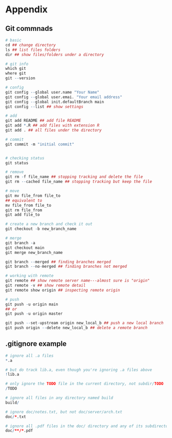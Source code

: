 # Appendix {-}

## Git commnads {-}

```r
# basic
cd ## change directory
ls ## list files folders
dir ## show files/folders under a directory

# git info
which git
where git
git --version

# config
git config --global user.name "Your Name"
git config --global user.emai. "Your email address"
git config --global init.defaultBranch main
git config --list ## show settings

# add
git add README ## add file README
git add *.R ## add files with extension R
git add . ## all files under the directory

# commit
git commit -m "initial commit"


# checking status
git status

# remove
git rm -f file_name ## stopping tracking and delete the file
git rm --cached file_name ## stopping tracking but keep the file

# move
git mv file_from file_to
## equivalent to
mv file_from file_to
git rm file_from
git add file_to

# create a new branch and check it out
git checkout -b new_branch_name

# merge
git branch -a
git checkout main
git merge new_branch_name

git branch --merged ## finding branches merged
git branch --no-merged ## finding branches not merged

# working with remote
git remote ## show remote server name---almost sure is "origin"
git remote -v ## show remote detail
git remote show origin ## inspecting remote origin

# push
git push -u origin main
## or
git push -u origin master

git push --set-upstream origin new_local_b ## push a new local branch
git push origin --delete new_local_b ## delete a remote branch
```


## .gitignore example {-}

```r
# ignore all .a files
*.a

# but do track lib.a, even though you're ignoring .a files above
!lib.a

# only ignore the TODO file in the current directory, not subdir/TODO
/TODO

# ignore all files in any directory named build
build/

# ignore doc/notes.txt, but not doc/server/arch.txt
doc/*.txt

# ignore all .pdf files in the doc/ directory and any of its subdirectories
doc/**/*.pdf
```



